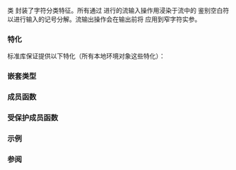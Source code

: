 {{cpp/title|ctype}}
{{cpp/locale/ctype/navbar}}
{{ddcl|header=locale|
template&lt; class CharT &gt;
class ctype;
}}

类 {{tt|ctype}} 封装了字符分类特征。所有通过 {{c/core|std::basic_istream&lt;CharT&gt;}} 进行的流输入操作用浸染于流中的 {{tt|std::ctype&lt;CharT&gt;}} 鉴别空白符以进行输入的记号分解。流输出操作会在输出前将 {{tt|std::ctype&lt;CharT&gt;::widen()}} 应用到窄字符实参。

{{inheritance diagram/std-ctype}}

===特化===
标准库保证提供以下特化（所有本地环境对象{{rlp|locale|都需要实现}}这些特化）：
{{dsc begin}}
{{dsc header|locale}}
{{dsc|{{rlpt|ctype_char|std::ctype&lt;char&gt;}}|提供最小 "C" 本地环境分类的窄字符等价版本。此特化用表查找字符分类}}
{{dsc|{{c/core|std::ctype&lt;wchar_t&gt;}}|提供适合于原生字符集的宽字符分类}}
{{dsc end}}

===嵌套类型===
{{dsc begin}}
{{dsc hitem|类型|定义}}
{{dsc|{{tt|char_type}}|{{tt|CharT}}}}
{{dsc end}}

{{cpp/locale/facet data members}}

===成员函数===
{{dsc begin}}
{{dsc mem ctor|cpp/locale/ctype/ctype|构造新的 {{tt|ctype}} 刻面}}
{{dsc prot mem dtor|cpp/locale/ctype/~ctype|析构 {{tt|ctype}} 刻面}}
{{dsc inc|cpp/locale/ctype/dsc is}}
{{dsc inc|cpp/locale/ctype/dsc scan_is}}
{{dsc inc|cpp/locale/ctype/dsc scan_not}}
{{dsc inc|cpp/locale/ctype/dsc toupper}}
{{dsc inc|cpp/locale/ctype/dsc tolower}}
{{dsc inc|cpp/locale/ctype/dsc widen}}
{{dsc inc|cpp/locale/ctype/dsc narrow}}
{{dsc end}}

===受保护成员函数===
{{dsc begin}}
{{dsc inc|cpp/locale/ctype/dsc do_is}}
{{dsc inc|cpp/locale/ctype/dsc do_scan_is}}
{{dsc inc|cpp/locale/ctype/dsc do_scan_not}}
{{dsc inc|cpp/locale/ctype/dsc do_toupper}}
{{dsc inc|cpp/locale/ctype/dsc do_tolower}}
{{dsc inc|cpp/locale/ctype/dsc do_widen}}
{{dsc inc|cpp/locale/ctype/dsc do_narrow}}
{{dsc end}}

{{cpp/locale/ctype_base/inherit}}

===示例===
{{example
|下列代码演示对一个并非 {{tt|ctype&lt;char&gt;}} 的 {{tt|ctype}} 进行修改，以记号化 CSV 文件：
|code=
#include &lt;iostream&gt;
#include &lt;locale&gt;
#include &lt;sstream&gt;
 
struct csv_whitespace : std::ctype&lt;wchar_t&gt;
{
    bool do_is(mask m, char_type c) const
    {   
        if ((m &amp; space) &amp;&amp; c == L' ')
            return false; // 空格将不被分类为空白符
        
        if ((m &amp; space) &amp;&amp; c == L',')
            return true; // 逗号将被分类为空白符
        
        return ctype::do_is(m, c); // 将剩下的留给基类
    } 
};
 
int main()
{
    std::wstring in = L"Column 1,Column 2,Column 3\n123,456,789";
    std::wstring token;
    
    std::wcout &lt;&lt; "默认本地环境：\n";
    std::wistringstream s1(in);
    while (s1 &gt;&gt; token)
        std::wcout &lt;&lt; "  " &lt;&lt; token &lt;&lt; '\n';
    
    std::wcout &lt;&lt; "修改了 ctype 的本地环境：\n";
    std::wistringstream s2(in);
    csv_whitespace* my_ws = new csv_whitespace;
    s2.imbue(std::locale(s2.getloc(), my_ws));
    while (s2 &gt;&gt; token)
        std::wcout &lt;&lt; "  " &lt;&lt; token &lt;&lt; '\n';
}
|output=
默认本地环境：
  Column
  1,Column
  2,Column
  3
  123,456,789
修改了 ctype 的本地环境：
  Column 1
  Column 2
  Column 3
  123
  456
  789
}}

===参阅===
{{dsc begin}}
{{dsc inc|cpp/locale/dsc ctype_char}}
{{dsc inc|cpp/locale/dsc ctype_base}}
{{dsc inc|cpp/locale/dsc ctype_byname}}
{{dsc end}}

{{langlinks|de|en|es|fr|it|ja|pt|ru}}